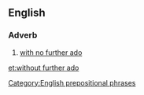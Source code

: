 ==English==

===Adverb===
{{infl|en|adverb|head=[[without]] [[further]] [[ado]]}}

# {{idiom}} [[with no further ado]]

[[Category:English prepositional phrases]]

[[et:without further ado]]